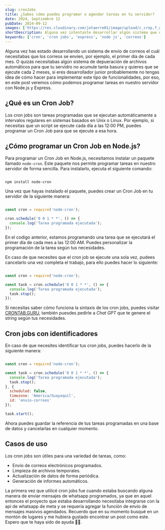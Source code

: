 ```yaml
---
slug: cronJobs
title: ¿Sabes cómo puedes programar o agendar tareas en tu servidor?
date: 2024, Septiembre 12
pubDate: 2024-09-12
images: ['https://res.cloudinary.com/jotaerre01/image/upload/c_crop,f_webp,h_364,q_auto/v1726195048/Portfolio/zapng1oyiqcgtt7jau70.webp']
shortDescription: Alguna vez intentaste desarrollar algún sistema que necesite ser agendado o programado, por ejemplo, enviar correos cada mes?
keywords: ['cron', 'cron jobs', 'express', 'node js', 'correos']
---
```


Alguna vez has estado desarrollando un sistema de envio de correos el cuál necesitabas que los correos se envíen, por ejemplo, el primer día de cada mes. O quizás necesitabas algún sistema de depueración de archivos automáticos para que tu servidro no acumule tanta basura y quieres que se ejecute cada 2 meses, si eres desarrollador junior probablemente no tengas idea de cómo hacer para implementar este tipo de funcionalidades, por eso, en este post veremos cómo podemos programar tareas en nuestro servidor con Node.js y Express.

## ¿Qué es un Cron Job?
Los cron jobs son tareas programadas que se ejecutan automáticamente a intervalos regulares en sistemas basados en Unix o Linux. Por ejemplo, si necesitas que un script se ejecute cada día a las 12:00 PM, puedes programar un Cron Job para que se ejecute a esa hora.

## ¿Cómo programar un Cron Job en Node.js?

Para programar un Cron Job en Node.js, necesitamos instalar un paquete llamado `node-cron`. Este paquete nos permite programar tareas en nuestro servidor de forma sencilla. Para instalarlo, ejecuta el siguiente comando:

```sh

npm install node-cron
```

Una vez que hayas instalado el paquete, puedes crear un Cron Job en tu servidor de la siguiente manera:

```js

const cron = require('node-cron');

cron.schedule('0 0 1 * *', () => {
  console.log('Tarea programada ejecutada');
});
```

En el codigo anterior, estamos programando una tarea que se ejecutará el primer día de cada mes a las 12:00 AM. Puedes personalizar la programación de la tarea según tus necesidades.

En caso de que necesites que el cron job se ejecute una sola vez, pudees cancelarlo una vez completa el trabajo, para ello puedes hacer lo siguiente:

```js

const cron = require('node-cron');

const task = cron.schedule('0 0 1 * *', () => {
  console.log('Tarea programada ejecutada');
  task.stop();
});
```

Si necesitas saber cómo funciona la sintaxis de los cron jobs, puedes visitar [CRONTAB.GURU](https://crontab.guru/ 'link'), también puesdes pedirle a *Chat GPT* que te genere el string según tus necesidades.

## Cron jobs con identificadores

En caso de que necesites identificar tus cron jobs, puedes hacerlo de la siguiente manera:

```js

const cron = require('node-cron');

const task = cron.schedule('0 0 1 * *', () => {
  console.log('Tarea programada ejecutada');
  task.stop();
}, {
  scheduled: false,
  timezone: 'America/Guayaquil',
  id: 'envio-correos'
});

task.start();
```

Ahora puedes guardar la referencia de tus tareas programadas en una base de datos y cancelarlas en cualquier momento.


## Casos de uso

Los cron jobs son útiles para una variedad de tareas, como:

- Envío de correos electrónicos programados.
- Limpieza de archivos temporales.
- Actualización de datos de forma periódica.
- Generación de informes automáticos.

La primera vez que utilicé cron jobs fue cuando estaba buscando alguna manera de enviar mensajes de whatsapp programados, ya que en aquel entonces el proyecto que estaba desarrollando necesitaba integrarse con la api de whatsapp de meta y se requería agregar la función de envío de mensajes masivos agendados. Recuerdo que en su momento busqué en un montón de lugares y me hubiera gustado encontrar un post como este. Espero que te haya sido de ayuda 🧑‍💻.
